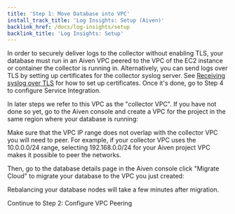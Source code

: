 ```yaml
---
title: 'Step 1: Move Database into VPC'
install_track_title: 'Log Insights: Setup (Aiven)'
backlink_href: /docs/log-insights/setup
backlink_title: 'Log Insights: Setup'
---
```





In order to securely deliver logs to the collector without enabling TLS, your
database must run in an Aiven VPC peered to the VPC of the EC2 instance or
container the collector is running in.
Alternatively, you can send logs over TLS by setting up certificates for the
collector syslog server. See [Receiving syslog over TLS](https://pganalyze.com/docs/log-insights/setup/syslog-server#receiving-syslog-over-tls)
for how to set up certificates. Once it's done, go to <Link to="04_configure_service_integration">Step 4</Link>
to configure Service Integration.

In later steps we refer to this VPC as the "collector VPC". If you have not done
so yet, go to the Aiven console and create a VPC for the project in the same
region where your database is running:

<ImgAivenCreateVpc />

Make sure that the VPC IP range does not overlap with the collector VPC you will
need to peer. For example, if your collector VPC uses the 10.0.0.0/24 range,
selecting 192.168.0.0/24 for your Aiven project VPC makes it possible to peer
the networks.

Then, go to the database details page in the Aiven console click "Migrate Cloud"
to migrate your database to the VPC you just created:

<ImgAivenMigrateVpc />

Rebalancing your database nodes will take a few minutes after migration.

<Link className="btn btn-success" to="02_configure_vpc_peering">
  Continue to Step 2: Configure VPC Peering
</Link>
